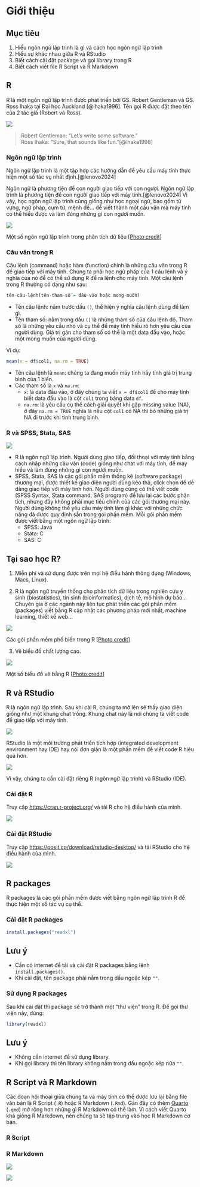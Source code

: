 # Giới thiệu

::: {.callout-tip}

# Mục tiêu

1. Hiểu ngôn ngữ lập trình là gì và cách học ngôn ngữ lập trình
2. Hiểu sự khác nhau giữa R và RStudio
3. Biết cách cài đặt package và gọi library trong R
4. Biết cách viết file R Script và R Markdown

:::

## R

R là một ngôn ngữ lập trình được phát triển bởi GS. Robert Gentleman và GS. Ross Ihaka tại Đại học Auckland [@ihaka1996]. Tên gọi R được đặt theo tên của 2 tác giả (Robert và Ross).

![](img/intro/ross-robert.png)

> | Robert Gentleman: "Let's write some software."
> | Ross Ihaka: "Sure, that sounds like fun."[@ihaka1998]

### Ngôn ngữ lập trình

Ngôn ngữ lập trình là một tập hợp các hướng dẫn để yêu cầu máy tính thực hiện một số tác vụ nhất định.[@lenovo2024]

Ngôn ngữ là phương tiện để con người giao tiếp với con người. Ngôn ngữ lập trình là phương tiện để con người giao tiếp với máy tính.[@lenovo2024] Vì vậy, học ngôn ngữ lập trình cũng giống như học ngoại ngữ, bao gồm từ vựng, ngữ pháp, cụm từ, mệnh đề... để viết thành một câu văn mà máy tính có thể hiểu được và làm đúng những gì con người muốn.

![](img/intro/program-langs.png)

Một số ngôn ngữ lập trình trong phân tích dữ liệu [[Photo credit](https://medium.com/@andreaskuhn92/how-to-solve-the-same-numerical-problem-in-7-different-programming-languages-a64daac3ed64)]

### Câu văn trong R

Câu lệnh (command) hoặc hàm (function) chính là những câu văn trong R để giao tiếp với máy tính. Chúng ta phải học ngữ pháp của 1 câu lệnh và ý nghĩa của nó để có thể sử dụng R để ra lệnh cho máy tính. Một câu lệnh trong R thường có dạng như sau:

```r
tên-câu-lệnh(tên-tham-số = đầu-vào hoặc mong-muốn)
```

- Tên câu lệnh: nằm trước dấu `()`, thể hiện ý nghĩa câu lệnh dùng để làm gì.
- Tên tham số: nằm trong dấu `()` là những tham số của câu lệnh đó. Tham số là những yêu cầu nhỏ và cụ thể để máy tính hiểu rõ hơn yêu cầu của người dùng. Giá trị gán cho tham số có thể là một data đầu vào, hoặc một mong muốn của người dùng.

Ví dụ:

```r
mean(x = df$col1, na.rm = TRUE)
```

- Tên câu lệnh là `mean`: chúng ta đang muốn máy tính hãy tính giá trị trung bình của 1 biến.
- Các tham số là `x` và `na.rm`:
  - `x`: là data đầu vào, ở đây chúng ta viết `x = df$col1` để cho máy tính biết data đầu vào là cột `col1` trong bảng data `df`.
  - `na.rm`: là yêu cầu cụ thể cách giải quyết khi gặp missing value (NA), ở đây `na.rm = TRUE` nghĩa là nếu cột `col1` có NA thì bỏ những giá trị NA đi trước khi tính trung bình.

### R và SPSS, Stata, SAS

![](img/intro/r-spss.png)

-   R là ngôn ngữ lập trình. Người dùng giao tiếp, đối thoại với máy tính bằng cách nhập những câu văn (code) giống như chat với máy tính, để máy hiểu và làm đúng những gì con người muốn.
-   SPSS, Stata, SAS là các gói phần mềm thống kê (software package) thương mại, được thiết kế giao diện người dùng kéo thả, click chọn để dễ dàng giao tiếp với máy tính hơn. Người dùng cũng có thể viết code (SPSS Syntax, Stata command, SAS program) để lưu lại các bước phân tích, nhưng đây không phải mục tiêu chính của các gói thương mại này. Người dùng không thể yêu cầu máy tính làm gì khác với những chức năng đã được quy định sẵn trong gói phần mềm. Mỗi gói phần mềm được viết bằng một ngôn ngữ lập trình:
    -   SPSS: Java
    -   Stata: C
    -   SAS: C

## Tại sao học R?

1.  Miễn phí và sử dụng được trên mọi hệ điều hành thông dụng (Windows, Macs, Linux).

2.  R là ngôn ngữ truyền thống cho phân tích dữ liệu trong nghiên cứu y sinh (biostatistics), tin sinh (bioinformatics), dịch tễ, mô hình dự báo... Chuyên gia ở các ngành này liên tục phát triển các gói phần mềm (packages) viết bằng R cập nhật các phương pháp mới nhất, machine learning, thiết kế web...

![](img/intro/r-pkgs.png)

Các gói phần mềm phổ biến trong R [[Photo credit](https://medium.com/@adrian.joseph/improve-your-r-workflow-with-these-must-have-r-packages-be47dacd89bc)]

3.  Vẽ biểu đồ chất lượng cao.

![](img/intro/r-viz.png)

Một số biểu đồ vẽ bằng R [[Photo credit](https://towardsdatascience.com/create-beautiful-plots-easily-with-these-r-packages-bf2f278d479c)]

## R và RStudio

R là ngôn ngữ lập trình. Sau khi cài R, chúng ta mở lên sẽ thấy giao diện giống như một khung chat trống. Khung chat này là nơi chúng ta viết code để giao tiếp với máy tính.

![](img/intro/r-gui.png)

RStudio là một môi trường phát triển tích hợp (integrated development environment hay IDE) hay nói đơn giản là một phần mềm để viết code R hiệu quả hơn.

![](img/intro/rstudio.png)

Vì vậy, chúng ta cần cài đặt riêng R (ngôn ngữ lập trình) và RStudio (IDE).

### Cài đặt R

Truy cập [https://cran.r-project.org/](https://cran.r-project.org/) và tải R cho hệ điều hành của mình.

![](img/intro/r-download.png)

### Cài đặt RStudio

Truy cập [https://posit.co/download/rstudio-desktop/](https://posit.co/download/rstudio-desktop/) và tải RStudio cho hệ điều hành của mình.

![](img/intro/rstudio-download.png)

## R packages {#sec-r-pkgs}

R packages là các gói phần mềm được viết bằng ngôn ngữ lập trình R để thực hiện một số tác vụ cụ thể.

### Cài đặt R packages

```r
install.packages("readxl")
```

::: {.callout-important}

# Lưu ý

- Cần có internet để tải và cài đặt R packages bằng lệnh `install.packages()`.
- Khi cài đặt, tên package phải nằm trong dấu ngoặc kép `""`.

:::

### Sử dụng R packages

Sau khi cài đặt thì package sẽ trở thành một "thư viện" trong R. Để gọi thư viện này, dùng:

```r
library(readxl)
```

::: {.callout-important}

# Lưu ý

- Không cần internet để sử dụng library.
- Khi gọi library thì tên library không nằm trong dấu ngoặc kép nữa `""`.

:::

## R Script và R Markdown

Các đoạn hội thoại giữa chúng ta và máy tính có thể được lưu lại bằng file văn bản là R Script (`.R`) hoặc R Markdown (`.Rmd`). Gần đây có thêm [Quarto](https://quarto.org/) (`.qmd`) mở rộng hơn những gì R Markdown có thể làm. Vì cách viết Quarto khá giống R Markdown, nên chúng ta sẽ tập trung vào học R Markdown cơ bản.

### R Script

### R Markdown

![](img/intro/rmd.png)

![](img/intro/rmd-outp.png)